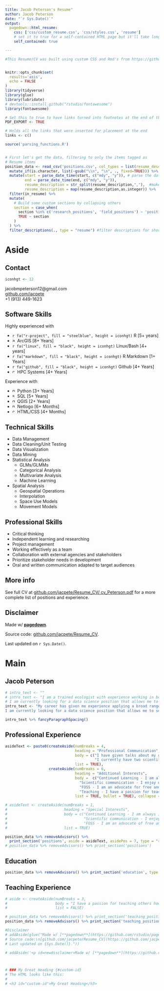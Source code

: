```yaml
---
title: Jacob Peterson's Resume"
author: Jacob Peterson
date: "`r Sys.Date()`"
output:
  pagedown::html_resume:
    css: ['css/custom_resume.css', 'css/styles.css', 'resume']
    # set it to true for a self-contained HTML page but it'll take longer to render
    self_contained: true

---
```



```r
#This Resume/CV was built using custom CSS and Rmd's from https://github.com/nstrayer/cv


knitr::opts_chunk$set(
  results='asis', 
  echo = FALSE
)
library(tidyverse)
library(glue)
library(lubridate)
# devtools::install_github("rstudio/fontawesome")
library(fontawesome)

# Set this to true to have links turned into footnotes at the end of the document
PDF_EXPORT <- TRUE

# Holds all the links that were inserted for placement at the end
links <- c()

source('parsing_functions.R')


# First let's get the data, filtering to only the items tagged as
# Resume items
position_data <- read_csv('positions.csv', col_types = list(resume_description = "c")) %>% 
  mutate_if(is.character, list(~gsub("\\n", "\n", ., fixed=TRUE))) %>% #the list is so that I can use normal fxn syntax formula with the purrr style fxn creator ~
  mutate(start = parse_date_time(start, c("mdy", "y")), # parse the dates correctly
         end = parse_date_time(end, c("mdy", "y")),
         resume_description = str_split(resume_description,","),  #make a list for the resume_description column (i.e. which descriptions should be included in the resume)
         resume_description = map(resume_description,as.integer)) %>%  
  filter(in_resume) %>% 
  mutate(
    # Build some custom sections by collapsing others
    section = case_when(
      section %in% c('research_positions', 'field_positions') ~ 'positions', 
      TRUE ~ section
    )
  ) %>% 
  filter_descriptions(., type = "resume") #filter descriptions for shortened resume


```


Aside
================================================================================


<!-- ![logo](homeRange.png){width=100%} -->

Contact {#contact}
--------------------------------------------------------------------------------



```r
iconhgt <- 12
```

<i class="fa fa-envelope"></i> jacobmpeterson12@gmail.com  
<!-- `r fa("twitter", fill = "#1DA1F2", height = iconhgt)` [PetersonJacobM](https://twitter.com/PetersonJacobM)   -->
<i class="fa fa-github"></i> [github.com/jacpete](https://github.com/jacpete//)  
<i class="fa fa-phone"></i> +1 (913) 449-1623



Software Skills {.skills}
--------------------------------------------------------------------------------


Highly experienced with

- `r fa("r-project", fill = "steelblue", height = iconhgt)` R [5+ years]
- <img src="https://grok.lsu.edu/image/46020.png" alt="arcgis" height="12" width="12" align="top"> ArcGIS [8+ Years]
- `r fa("linux", fill = "black", height = iconhgt)` Linux/Bash [4+ years]
- `r fa("markdown", fill = "black", height = iconhgt)` R Markdown [1+ Years]
- `r fa("github", fill = "black", height = iconhgt)` Github [4+ Years]
- <img src="https://img.icons8.com/wired/64/000000/server.png" alt="css" height="12" width="12" align="top"> HPC Systems [4+ Years]

Experience with

- <img src="https://upload.wikimedia.org/wikipedia/commons/thumb/c/c3/Python-logo-notext.svg/165px-Python-logo-notext.svg.png" alt="python" height="12" width="12" align="top"> Python [3+ Years]
- <img src="https://www.pngrepo.com/png/84894/170/sql-open-file-format.png" alt="sql" height="12" width="12" align="top"> SQL [5+ Years]
- <img src="https://upload.wikimedia.org/wikipedia/commons/thumb/9/91/QGIS_logo_new.svg/1024px-QGIS_logo_new.svg.png" alt="qgis" height="12" width="12" align="top"> QGIS [2+ Years]
- <img src="https://netlogoweb.org/assets/images/4ee488fc0c5c07fad84cf1c24e44556d-desktopicon.png" alt="netlogo" height="12" width="12" align="top"> Netlogo [6+ Months]  
- <img src="https://www.svgrepo.com/show/43587/css.svg" alt="css" height="12" width="12" align="top"> HTML/CSS [4+ Months]  


Technical Skills {.skills .bullet}
--------------------------------------------------------------------------------

- Data Management
- Data Cleaning/Unit Testing
- Data Visualization
- Data Mining
- Statistical Analysis
  - GLMs/GLMMs
  - Categorical Analysis
  - Multivariate Analysis
  - Machine Learning
  <!-- - Bayesian Statistics -->
- Spatial Analysis
  - Geospatial Operations
  - Interpolation
  - Space Use Models
  - Movement Models

    
Professional Skills {.skills .bullet}
--------------------------------------------------------------------------------

- Critical thinking
- Independent learning and researching
- Project management
- Working effectively as a team
- Collaboration with external agencies and stakeholders
- Prioritize stakeholder needs in development
- Oral and written communication adapted to target audiences


<!-- Professional Communication {#professional-communication} -->
<!-- -------------------------------------------------------------------------------- -->

<!-- - I have given talks about my graduate research at five professional conferences in the last two years. -->
<!-- - I currently have two scientific articles up for peer-review in professional journals. -->


More info {#more-info}
--------------------------------------------------------------------------------

See full CV at [github.com/jacpete/Resume_CV/ cv_Peterson.pdf](https://github.com/jacpete/Resume_CV/raw/master/cv_Peterson.pdf) for a more complete list of positions and experience.


Disclaimer {#disclaimer}
--------------------------------------------------------------------------------

Made w/ [**pagedown**](https://github.com/rstudio/pagedown).

Source code: [github.com/jacpete/Resume_CV](https://github.com/jacpete/Resume_CV).

Last updated on `r Sys.Date()`.


Main
================================================================================

Jacob Peterson {#title}
--------------------------------------------------------------------------------

```r
# intro_text <- ""
# intro_text <- "I am a trained ecologist with experience working in both ESRI and opensource GIS platforms. Through my academic pursuits, I have also gained considerable experience in a variety of statistical methodologies and have become proficient in R programming. I enjoy exploring datasets, solving the puzzle that comes with analysis, and getting the data to answer useful questions.\n
# I am currently looking for a data science position that allows me to visualize and solve pragmatic problems while leveraging my skills in GIS and statistical analysis."
intro_text <- "My career has given me experience applying a broad range of statistical methodologies and honed me into expert in R programming. Academic research has prepared me  to think critically, learn new skills independently and quickly, managage complex projects, and collaborate within teams to acheive results. I enjoy exploring datasets, solving the puzzles that accompany analysis, and transforming raw data into the solutions used to answer important questions.
I am currently looking for a data science position that allows me to solve pragmatic problems while leveraging my skills in data management and statistical analysis."

intro_text %>% fancyParagraphSpacing()
```



Professional Experience {data-icon=suitcase}
--------------------------------------------------------------------------------

```r
asideText <- paste0(createAside(numBreaks = 4,
                                heading = "Professional Communication",
                                body = c("I have given talks about my graduate research at five professional conferences in the last two years",
                                         "I currently have two scientific articles up for peer-review in professional journals"),
                                list = TRUE),
                    createAside(numBreaks = 6,
                                heading = "Additional Interests",
                                body =  c("Continued Learning - I am always in search of new methods, code libraries, and ideas that could increase the efficiency or statistical rigor of analysis. ",
                                  "Scientific communication - I enjoy explaining complex problems, statistical analyses, and their results to non-specialists.",
                                  "FOSS - I am an advocate for free and open source options that allow fully reproducable science and help others learn.",
                                  "Teaching - I have a passion for teaching others how scripting and programming can make themselves more efficient at their jobs."),
                                list = TRUE, bullet = TRUE), collapse = "\n")

# asideText <- createAside(numBreaks = 1,
#                          heading = "Special Interests",
#                          body = c("Continued Learning - I am always in search of new methods, code libraries, and ideas that could increase the efficiency or statistical rigor of analysis. ",
#                                   "Scientific communication - I enjoy explaining complex problems, statistical analyses, and their results to non-specialists.",
#                                   "FOSS - I am an advocate of free and open source software solutions that are easily accessible for others to use and learn from."),
#                          list = TRUE)

position_data %>% removeAdvisors() %>% 
  print_section('positions', aside = asideText, asidePos = 7, type = "resume")
# position_data %>% removeAdvisors() %>% print_section('positions')

```



Education {data-icon=graduation-cap data-concise=true}
--------------------------------------------------------------------------------

```r
position_data %>% removeAdvisors() %>% print_section('education', type = "resume")
```


Teaching Experience {data-icon=chalkboard-teacher}
--------------------------------------------------------------------------------

```r
# aside <- createAside(numBreaks = 3,
#                      body = "I have a passion for teaching others how scripting and programming can make themselves more efficient at their jobs. I am also a advocate for free and open source options that allow fully reproducable science.",
#                      list = FALSE)

# position_data %>% removeAdvisors() %>% print_section('teaching_positions', aside = aside, asidePos = 1, type = "resume")
position_data %>% removeAdvisors() %>% print_section('teaching_positions', type = "resume")
```


```r
#Disclaimer
# addAside(glue("Made w/ [**pagedown**](https://github.com/rstudio/pagedown). \n\n
# Source code:\n[github.com/jacpete/Resume_CV](https://github.com/jacpete/Resume_CV)\n\n
# Last updated on {Sys.Date()}."))

# addAside('<p id=newdisclaimer>Made w/ [**pagedown**](https://github.com/rstudio/pagedown).</p>')



# ### My Great Heading {#custom-id}
# The HTML looks like this:
# 
# <h3 id="custom-id">My Great Heading</h3>
```

<!-- <div class="section level1 aside" id="aside2"> -->

<!-- <div class="section level2" id="newdisclaimer"> -->

<!-- <p id="newdisclaimer"> -->

<!-- Made w/ [**pagedown**](https://github.com/rstudio/pagedown). -->
<!-- <br>Source code: -->
<!-- <br>[github.com/jacpete/Resume_CV](https://github.com/jacpete/Resume_CV). -->
<!-- <br>Last updated on `r Sys.Date()`. -->

<!-- </p> -->

<!-- </div> -->

<!-- </div> -->


<!-- Aside -->
<!-- ================================================================================ -->

<!-- Disclaimer {#disclaimer} -->
<!-- -------------------------------------------------------------------------------- -->

<!-- Made w/ [**pagedown**](https://github.com/rstudio/pagedown).  -->

<!-- Source code: [github.com/jacpete/Resume_CV](https://github.com/jacpete/Resume_CV). -->

<!-- Last updated on `r Sys.Date()`. -->